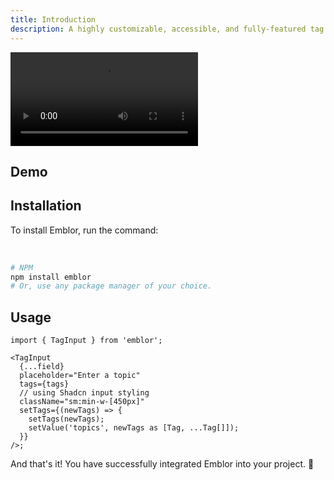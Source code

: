 ```yaml
---
title: Introduction
description: A highly customizable, accessible, and fully-featured tag input component built with shadcn/ui.
---
```


<div class="flex justify-center mb-4">
  <video autoplay src="https://github.com/JaleelB/emblor/assets/78449846/7f678789-ef5e-4913-b26c-9317003d6dbc" />
</div>

## Demo

<Demo />

## Installation

To install Emblor, run the command:

<br />

```bash
# NPM
npm install emblor
# Or, use any package manager of your choice.
```

## Usage

```tsx
import { TagInput } from 'emblor';

<TagInput
  {...field}
  placeholder="Enter a topic"
  tags={tags}
  // using Shadcn input styling
  className="sm:min-w-[450px]"
  setTags={(newTags) => {
    setTags(newTags);
    setValue('topics', newTags as [Tag, ...Tag[]]);
  }}
/>;
```

And that's it! You have successfully integrated Emblor into your project. 🎉
